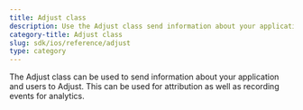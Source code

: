 ```yaml
---
title: Adjust class
description: Use the Adjust class send information about your application and users to Adjust
category-title: Adjust class
slug: sdk/ios/reference/adjust
type: category
---
```


The Adjust class can be used to send information about your application and users to Adjust. This can be used for attribution as well as recording events for analytics.

